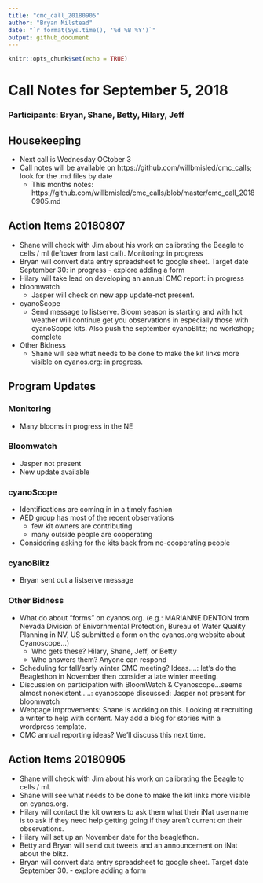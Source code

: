 ```yaml
---
title: "cmc_call_20180905"
author: "Bryan Milstead"
date: "`r format(Sys.time(), '%d %B %Y')`"
output: github_document
---
```


```r
knitr::opts_chunk$set(echo = TRUE)
```

# Call Notes for September 5, 2018

### Participants:  Bryan, Shane, Betty, Hilary, Jeff

## Housekeeping
* Next call is Wednesday OCtober 3
* Call notes will be available on https://github.com/willbmisled/cmc_calls; look for the .md files by date
    - This months notes: https://github.com/willbmisled/cmc_calls/blob/master/cmc_call_20180905.md

## Action Items 20180807
* Shane will check with Jim about his work on calibrating the Beagle to cells / ml (leftover from last call). Monitoring: in progress
* Bryan will convert data entry spreadsheet to google sheet. Target date September 30: in progress
      - explore adding a form
* Hilary will take lead on developing an annual CMC report: in progress
* bloomwatch
    - Jasper will check on new app update-not present.
* cyanoScope
    - Send message to listserve. Bloom season is starting and with hot weather will continue get you observations in especially those with cyanoScope kits.  Also push the september cyanoBlitz; no workshop; complete
* Other Bidness
    - Shane will see what needs to be done to make the kit links more visible on cyanos.org: in progress.

## Program Updates

### Monitoring
* Many blooms in progress in the NE

### Bloomwatch
* Jasper not present
* New update available

### cyanoScope
* Identifications are coming in in a timely fashion
* AED group has most of the recent observations
    - few kit owners are contributing
    - many outside people are cooperating
* Considering asking for the kits back from no-cooperating people

### cyanoBlitz
* Bryan sent out a listserve message

### Other Bidness
* What do about "forms" on cyanos.org. (e.g.: MARIANNE DENTON from Nevada Division of Enivornmental Protection, Bureau of Water Quality Planning in NV, US submitted a form on the cyanos.org website about Cyanoscope...)
    - Who gets these? Hilary, Shane, Jeff, or Betty
    - Who answers them? Anyone can respond
*	Scheduling for fall/early winter CMC meeting? Ideas….: let's do the Beaglethon in November then consider a late winter meeting.
*	Discussion on participation with BloomWatch & Cyanoscope…seems almost nonexistent…..: cyanoscope discussed: Jasper not present for bloomwatch
*	Webpage improvements: Shane is working on this.  Looking at recruiting a writer to help with content.  May add a blog for stories with a wordpress template.
*	CMC annual reporting ideas?  We'll discuss this next time.

## Action Items 20180905
* Shane will check with Jim about his work on calibrating the Beagle to cells / ml. 
* Shane will see what needs to be done to make the kit links more visible on cyanos.org. 
* Hilary will contact the kit owners to ask them what their iNat username is to ask if they need help getting going if they aren't current on their observations.
* Hilary will set up an November date for the beaglethon.
* Betty and Bryan will send out tweets and an announcement on iNat about the blitz.
* Bryan will convert data entry spreadsheet to google sheet. Target date September 30.
      - explore adding a form






    

